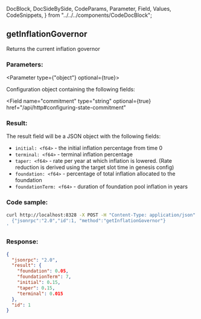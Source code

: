   DocBlock,
  DocSideBySide,
  CodeParams,
  Parameter,
  Field,
  Values,
  CodeSnippets,
} from "../../../components/CodeDocBlock";

<DocBlock>

## getInflationGovernor

Returns the current inflation governor

<DocSideBySide>
<CodeParams>

### Parameters:

<Parameter type={"object"} optional={true}>

Configuration object containing the following fields:

<Field
  name="commitment"
  type="string"
  optional={true}
  href="/api/http#configuring-state-commitment"
></Field>

</Parameter>

### Result:

The result field will be a JSON object with the following fields:

- `initial: <f64>` - the initial inflation percentage from time 0
- `terminal: <f64>` - terminal inflation percentage
- `taper: <f64>` - rate per year at which inflation is lowered. (Rate reduction is derived using the target slot time in genesis config)
- `foundation: <f64>` - percentage of total inflation allocated to the foundation
- `foundationTerm: <f64>` - duration of foundation pool inflation in years

</CodeParams>

<CodeSnippets>

### Code sample:

```bash
curl http://localhost:8328 -X POST -H "Content-Type: application/json" -d '
  {"jsonrpc":"2.0","id":1, "method":"getInflationGovernor"}
'
```

### Response:

```json
{
  "jsonrpc": "2.0",
  "result": {
    "foundation": 0.05,
    "foundationTerm": 7,
    "initial": 0.15,
    "taper": 0.15,
    "terminal": 0.015
  },
  "id": 1
}
```

</CodeSnippets>
</DocSideBySide>
</DocBlock>
